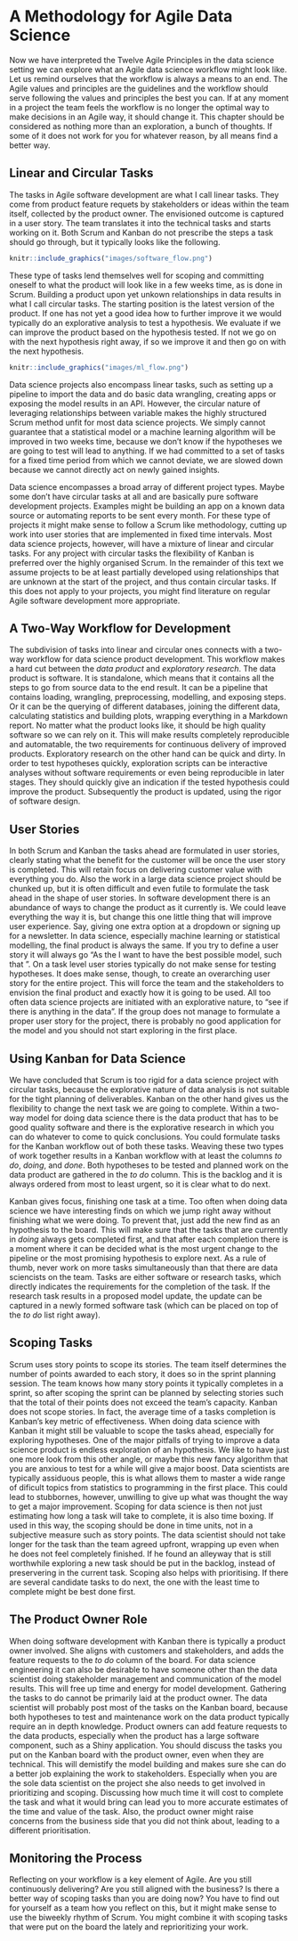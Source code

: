 # A Methodology for Agile Data Science

Now we have interpreted the Twelve Agile Principles in the data science setting we can explore what an Agile data science workflow might look like. 
Let us remind ourselves that the workflow is always a means to an end. 
The Agile values and principles are the guidelines and the workflow should serve following the values and principles the best you can. 
If at any moment in a project the team feels the workflow is no longer the optimal way to make decisions in an Agile way, it should change it.
This chapter should be considered as nothing more than an exploration, a bunch of thoughts. 
If some of it does not work for you for whatever reason, by all means find a better way.

## Linear and Circular Tasks

The tasks in Agile software development are what I call linear tasks. 
They come from product feature requets by stakeholders or ideas within the team itself, collected by the product owner. 
The envisioned outcome is captured in a user story. 
The team translates it into the technical tasks and starts working on it. 
Both Scrum and Kanban do not prescribe the steps a task should go through, but it typically looks like the following.

```r
knitr::include_graphics("images/software_flow.png")
```
These type of tasks lend themselves well for scoping and committing oneself to what the product will look like in a few weeks time, as is done in Scrum. 
Building a product upon yet unkown relationships in data results in what I call circular tasks. 
The starting position is the latest version of the product. 
If one has not yet a good idea how to further improve it we would typically do an explorative analysis to test a hypothesis. 
We evaluate if we can improve the product based on the hypothesis tested. 
If not we go on with the next hypothesis right away, if so we improve it and then go on with the next hypothesis.

```r
knitr::include_graphics("images/ml_flow.png")
```
Data science projects also encompass linear tasks, such as setting up a pipeline to import the data and do basic data wrangling, creating apps or exposing the model results in an API. 
However, the circular nature of leveraging relationships between variable makes the highly structured Scrum method unfit for most data science projects. 
We simply cannot guarantee that a statistical model or a machine learning algorithm will be improved in two weeks time, because we don't know if the hypotheses we are going to test will lead to anything. 
If we had committed to a set of tasks for a fixed time period from which we cannot deviate, we are slowed down because we cannot directly act on newly gained insights. 

Data science encompasses a broad array of different project types. 
Maybe some don't have circular tasks at all and are basically pure software development projects. 
Examples might be building an app on a known data source or automating reports to be sent every month. 
For these type of projects it might make sense to follow a Scrum like methodology, cutting up work into user stories that are implemented in fixed time intervals. 
Most data science projects, however, will have a mixture of linear and circular tasks. 
For any project with circular tasks the flexibility of Kanban is preferred over the highly organised Scrum. 
In the remainder of this text we assume projects to be at least partially developed using relationships that are unknown at the start of the project, and thus contain circular tasks. 
If this does not apply to your projects, you might find literature on regular Agile software development more appropriate.

## A Two-Way Workflow for Development

The subdivision of tasks into linear and circular ones connects with a two-way workflow for data science product development. 
This workflow makes a hard cut between the *data product* and *exploratory research*. 
The data product is software. 
It is standalone, which means that it contains all the steps to go from source data to the end result. 
It can be a pipeline that contains loading, wrangling, preprocessing, modelling, and exposing steps. 
Or it can be the querying of different databases, joining the different data, calculating statistics and building plots, wrapping everything in a Markdown report.
No matter what the product looks like, it should be high quality software so we can rely on it. 
This will make results completely reproducible and automatable, the two requirements for continuous delivery of improved products. 
Exploratory research on the other hand can be quick and dirty.
In order to test hypotheses quickly, exploration scripts can be interactive analyses without software requirements or even being reproducible in later stages. 
They should quickly give an indication if the tested hypothesis could improve the product.
Subsequently the product is updated, using the rigor of software design.

## User Stories

In both Scrum and Kanban the tasks ahead are formulated in user stories, clearly stating what the benefit for the customer will be once the user story is completed. 
This will retain focus on delivering customer value with everything you do. 
Also the work in a large data science project should be chunked up, but it is often difficult and even futile to formulate the task ahead in the shape of user stories. 
In software development there is an abundance of ways to change the product as it currently is. 
We could leave everything the way it is, but change this one little thing that will improve user experience. 
Say, giving one extra option at a dropdown or signing up for a newsletter. 
In data science, especially machine learning or statistical modelling, the final product is always the same.
If you try to define a user story it will always go "As the <user of the model> I want to have the best possible model, such that <application of the model>". 
On a task level user stories typically do not make sense for testing hypotheses. 
It does make sense, though, to create an overarching user story for the entire project. 
This will force the team and the stakeholders to envision the final product and exactly how it is going to be used. 
All too often data science projects are initiated with an explorative nature, to "see if there is anything in the data". 
If the group does not manage to formulate a proper user story for the project, there is probably no good application for the model and you should not start exploring in the first place.

## Using Kanban for Data Science

We have concluded that Scrum is too rigid for a data science project with circular tasks, because the explorative nature of data analysis is not suitable for the tight planning of deliverables. 
Kanban on the other hand gives us the flexibility to change the next task we are going to complete. 
Within a two-way model for doing data science there is the data product that has to be good quality software and there is the explorative research in which you can do whatever to come to quick conclusions. 
You could formulate tasks for the Kanban workflow out of both these tasks.
Weaving these two types of work together results in a Kanban workflow with at least the columns *to do*, *doing*, and *done*. 
Both hypotheses to be tested and planned work on the data product are gathered in the *to do* column. 
This is the backlog and it is always ordered from most to least urgent, so it is clear what to do next. 

Kanban gives focus, finishing one task at a time. 
Too often when doing data science we have interesting finds on which we jump right away without finishing what we were doing. 
To prevent that, just add the new find as an hypothesis to the board. 
This will make sure that the tasks that are currently in *doing* always gets completed first, and that after each completion there is a moment where it can be decided what is the most urgent change to the pipeline or the most promising hypothesis to explore next. 
As a rule of thumb, never work on more tasks simultaneously than that there are data sciencists on the team. 
Tasks are either software or research tasks, which directly indicates the requirements for the completion of the task. 
If the research task results in a proposed model update, the update can be captured in a newly formed software task (which can be placed on top of the *to do* list right away).

## Scoping Tasks

Scrum uses story points to scope its stories. 
The team itself determines the number of points awarded to each story, it does so in the sprint planning session. 
The team knows how many story points it typically completes in a sprint, so after scoping the sprint can be planned by selecting stories such that the total of their points does not exceed the team's capacity. 
Kanban does not scope stories. 
In fact, the average time of a tasks completion is Kanban's key metric of effectiveness. 
When doing data science with Kanban it might still be valuable to scope the tasks ahead, especially for exploring hypotheses. 
One of the major pitfalls of trying to improve a data science product is endless exploration of an hypothesis. 
We like to have just one more look from this other angle, or maybe this new fancy algorithm that you are anxious to test for a while will give a major boost. 
Data scientists are typically assiduous people, this is what allows them to master a wide range of dificult topics from statistics to programming in the first place. 
This could lead to stubbornes, however, unwilling to give up what was thought the way to get a major improvement. 
Scoping for data science is then not just estimating how long a task will take to complete, it is also time boxing. 
If used in this way, the scoping should be done in time units, not in a subjective measure such as story points. 
The data scientist should not take longer for the task than the team agreed upfront, wrapping up even when he does not feel completely finished. 
If he found an alleyway that is still worthwhile exploring a new task should be put in the backlog, instead of preservering in the current task. 
Scoping also helps with prioritising. 
If there are several candidate tasks to do next, the one with the least time to complete might be best done first. 

## The Product Owner Role

When doing software development with Kanban there is typically a product owner involved. 
She aligns with customers and stakeholders, and adds the feature requests to the *to do* column of the board. 
For data science engineering it can also be desirable to have someone other than the data scientist doing stakeholder management and communication of the model results. 
This will free up time and energy for model development. 
Gathering the tasks to do cannot be primarily laid at the product owner. 
The data scientist will probably post most of the tasks on the Kanban board, because both hypotheses to test and maintenance work on the data product typically require an in depth knowledge. 
Product owners can add feature requests to the data products, especially when the product has a large software component, such as a Shiny application. 
You should discuss the tasks you put on the Kanban board with the product owner, even when they are technical. 
This will demistify the model building and makes sure she can do a better job explaining the work to stakeholders. 
Especially when you are the sole data scientist on the project she also needs to get involved in prioritizing and scoping. 
Discussing how much time it will cost to complete the task and what it would bring can lead you to more accurate estimates of the time and value of the task. 
Also, the product owner might raise concerns from the business side that you did not think about, leading to a different prioritisation.

## Monitoring the Process

Reflecting on your workflow is a key element of Agile. 
Are you still continuously delivering? Are you still aligned with the business? 
Is there a better way of scoping tasks than you are doing now? 
You have to find out for yourself as a team how you reflect on this, but it might make sense to use the biweekly rhythm of Scrum. 
You might combine it with scoping tasks that were put on the board the lately and reprioritizing your work. 
